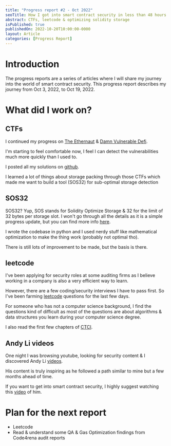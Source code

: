 ```yaml
---
title: "Progress report #2 - Oct 2022"
seoTitle: How I got into smart contract security in less than 48 hours
abstract: CTFs, leetcode & optimizing solidity storage
isPublished: true
publishedOn: 2022-10-20T10:00:00-0000
layout: Article
categories: [Progress Report]
---
```


# Introduction

The progress reports are a series of articles where I will share my journey into the world of smart contract security.
This progress report describes my journey from Oct 3, 2022, to Oct 19, 2022.



# What did I work on?


## CTFs

I continued my progress on [The Ethernaut](https://ethernaut.openzeppelin.com/) & [Damn Vulnerable Defi](https://www.damnvulnerabledefi.xyz/).

I'm starting to feel comfortable now, I feel I can detect the vulnerabilities much more quickly than I used to. 

I posted all my solutions on [github](https://www.github.com/shinpooo).

I learned a lot of things about storage packing through those CTFs which made me want to build a tool (SOS32) for sub-optimal storage detection

<StaticTweet id="1578417766566023168" />


## SOS32

SOS32? Yup, SOS stands for Solidity Optimize Storage & 32 for the limit of 32 bytes per storage slot. I won't go through all the details as it is a simple progress update, but you can find more info [here](https://github.com/shinpooo/sos32).

I wrote the codebase in python and I used nerdy stuff like mathematical optimization to make the thing work (probably not optimal tho).

There is still lots of improvement to be made, but the basis is there.



## leetcode 

<StaticTweet id="1582759140711051265" />

I've been applying for security roles at some auditing firms as I believe working in a company is also a very efficient way to learn. 

However, there are a few coding/security interviews I have to pass first. So I've been farming [leetcode](https://leetcode.com) questions for the last few days.

For someone who has not a computer science background, I find the questions kind of difficult as most of the questions are about algorithms & data structures you learn during your computer science degree.

I also read the first few chapters of [CTCI](https://www.crackingthecodinginterview.com).


## Andy Li videos

One night I was browsing youtube, looking for security content & I discovered Andy Li [videos](https://www.youtube.com/c/AndyLi/videos). 

His content is truly inspiring as he followed a path similar to mine but a few months ahead of time. 

If you want to get into smart contract security, I highly suggest watching this [video](https://www.youtube.com/watch?v=-469Gcye-ZE) of him.




# Plan for the next report


- Leetcode
- Read & understand some QA & Gas Optimization findings from Code4rena audit reports




